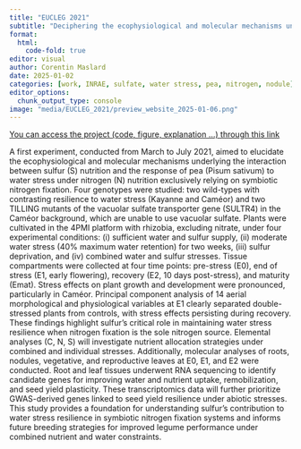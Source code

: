 ```yaml
---
title: "EUCLEG 2021"
subtitle: "Deciphering the ecophysiological and molecular mechanisms underlying the interaction between sulfur nutrition and the response of pea to water stress when nitrogen nutrition relies exclusively on symbiotic nitrogen fixation"
format:
  html:
    code-fold: true
editor: visual
author: Corentin Maslard
date: 2025-01-02
categories: [work, INRAE, sulfate, water stress, pea, nitrogen, nodule]
editor_options: 
  chunk_output_type: console
image: "media/EUCLEG_2021/preview_website_2025-01-06.png"
---
```


[You can access the project (code, figure, explanation ...) through this link](https://cmaslard.xyz/EUCLEG_2021/)

A first experiment, conducted from March to July 2021, aimed to elucidate the ecophysiological and molecular mechanisms underlying the interaction between sulfur (S) nutrition and the response of pea (Pisum sativum) to water stress under nitrogen (N) nutrition exclusively relying on symbiotic nitrogen fixation. Four genotypes were studied: two wild-types with contrasting resilience to water stress (Kayanne and Caméor) and two TILLING mutants of the vacuolar sulfate transporter gene (SULTR4) in the Caméor background, which are unable to use vacuolar sulfate. Plants were cultivated in the 4PMI platform with rhizobia, excluding nitrate, under four experimental conditions: (i) sufficient water and sulfur supply, (ii) moderate water stress (40% maximum water retention) for two weeks, (iii) sulfur deprivation, and (iv) combined water and sulfur stresses. Tissue compartments were collected at four time points: pre-stress (E0), end of stress (E1, early flowering), recovery (E2, 10 days post-stress), and maturity (Emat). Stress effects on plant growth and development were pronounced, particularly in Caméor. Principal component analysis of 14 aerial morphological and physiological variables at E1 clearly separated double-stressed plants from controls, with stress effects persisting during recovery. These findings highlight sulfur's critical role in maintaining water stress resilience when nitrogen fixation is the sole nitrogen source. Elemental analyses (C, N, S) will investigate nutrient allocation strategies under combined and individual stresses. Additionally, molecular analyses of roots, nodules, vegetative, and reproductive leaves at E0, E1, and E2 were conducted. Root and leaf tissues underwent RNA sequencing to identify candidate genes for improving water and nutrient uptake, remobilization, and seed yield plasticity. These transcriptomics data will further prioritize GWAS-derived genes linked to seed yield resilience under abiotic stresses. This study provides a foundation for understanding sulfur's contribution to water stress resilience in symbiotic nitrogen fixation systems and informs future breeding strategies for improved legume performance under combined nutrient and water constraints.
